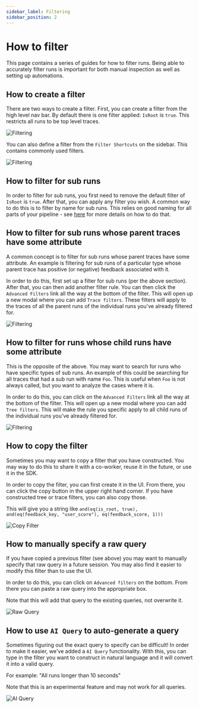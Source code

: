 ```yaml
---
sidebar_label: Filtering
sidebar_position: 2
---
```


# How to filter

This page contains a series of guides for how to filter runs.
Being able to accurately filter runs is important for both manual inspection as well as setting up automations.

## How to create a filter

There are two ways to create a filter.
First, you can create a filter from the high level nav bar. By default there is one filter applied: `IsRoot` is `true`. This restricts all runs to be top level traces.

![Filtering](../static/filter.png)

You can also define a filter from the `Filter Shortcuts` on the sidebar. This contains commonly used filters.

![Filtering](../static/filter_shortcuts.png)

## How to filter for sub runs

In order to filter for sub runs, you first need to remove the default filter of `IsRoot` is `true`. After that, you can apply any filter you wish. A common way to do this is to filter by name for sub runs.
This relies on good naming for all parts of your pipeline - see [here](/tracing/faq/customizing_trace_attributes#customizing-the-run-name) for more details on how to do that.

## How to filter for sub runs whose parent traces have some attribute

A common concept is to filter for sub runs whose parent traces have some attribute. An example is filtering for sub runs of a particular type whose parent trace has positive (or negative) feedback associated with it.

In order to do this, first set up a filter for sub runs (per the above section). After that, you can then add another filter rule. You can then click the `Advanced Filters` link all the way at the bottom of the filter. This will open up a new modal where you can add `Trace filters`. These filters will apply to the traces of all the parent runs of the individual runs you've already filtered for.

![Filtering](../static/trace_filter.png)

## How to filter for runs whose child runs have some attribute

This is the opposite of the above. You may want to search for runs who have specific types of sub runs. An example of this could be searching for all traces that had a sub run with name `Foo`. This is useful when `Foo` is not always called, but you want to analyze the cases where it is.

In order to do this, you can click on the `Advanced Filters` link all the way at the bottom of the filter. This will open up a new modal where you can add `Tree filters`. This will make the rule you specific apply to all child runs of the individual runs you've already filtered for.

![Filtering](../static/child_runs.png)

## How to copy the filter

Sometimes you may want to copy a filter that you have constructed. You may way to do this to share it with a co-worker, reuse it in the future, or use it in the SDK.

In order to copy the filter, you can first create it in the UI. From there, you can click the copy button in the upper right hand corner. If you have constructed tree or trace filters, you can also copy those.

This will give you a string like `and(eq(is_root, true), and(eq(feedback_key, "user_score"), eq(feedback_score, 1)))`

![Copy Filter](../static/copy_filter.png)

## How to manually specify a raw query

If you have copied a previous filter (see above) you may want to manually specify that raw query in a future session. You may also find it easier to modify this filter than to use the UI.

In order to do this, you can click on `Advanced filters` on the bottom. From there you can paste a raw query into the appropriate box.

Note that this will add that query to the existing queries, not overwrite it.

![Raw Query](../static/raw_query.png)

## How to use `AI Query` to auto-generate a query

Sometimes figuring out the exact query to specify can be difficult! In order to make it easier, we've added a `AI Query` functionality. With this, you can type in the filter you want to construct in natural language and it will convert it into a valid query.

For example: "All runs longer than 10 seconds"

Note that this is an experimental feature and may not work for all queries.

![AI Query](../static/ai_query.png)

